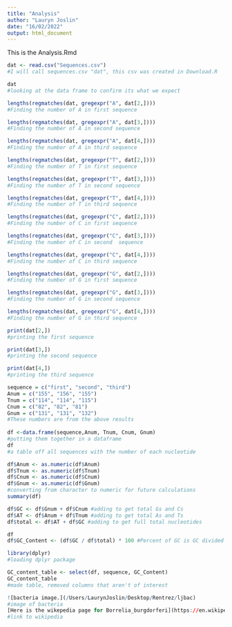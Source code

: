 ```yaml
---
title: "Analysis"
author: "Lauryn Joslin"
date: "16/02/2022"
output: html_document
---
```


This is the Analysis.Rmd


```r
dat <- read.csv("Sequences.csv")
#I will call sequences.csv "dat", this csv was created in Download.R
```

```r
dat
#looking at the data frame to confirm its what we expect
```


```r
lengths(regmatches(dat, gregexpr("A", dat[2,])))
#Finding the number of A in first sequence 
```

```r
lengths(regmatches(dat, gregexpr("A", dat[3,])))
#Finding the number of A in second sequence 
```

```r
lengths(regmatches(dat, gregexpr("A", dat[4,])))
#Finding the number of A in third sequence 
```


```r
lengths(regmatches(dat, gregexpr("T", dat[2,])))
#Finding the number of T in first sequence 
```
```r
lengths(regmatches(dat, gregexpr("T", dat[3,])))
#Finding the number of T in second sequence 
```

```r
lengths(regmatches(dat, gregexpr("T", dat[4,])))
#Finding the number of T in third sequence 
```



```r
lengths(regmatches(dat, gregexpr("C", dat[2,])))
#Finding the number of C in first sequence 
```

```r
lengths(regmatches(dat, gregexpr("C", dat[3,])))
#Finding the number of C in second  sequence 
```

```r
lengths(regmatches(dat, gregexpr("C", dat[4,])))
#Finding the number of C in third sequence 
```



```r
lengths(regmatches(dat, gregexpr("G", dat[2,])))
#Finding the number of G in first sequence 
```

```r
lengths(regmatches(dat, gregexpr("G", dat[3,])))
#Finding the number of G in second sequence 
```

```r
lengths(regmatches(dat, gregexpr("G", dat[4,])))
#Finding the number of G in third sequence 
```


```r
print(dat[2,])
#printing the first sequence
```

```r
print(dat[3,])
#printing the second sequence
```

```r
print(dat[4,])
#printing the third sequence
```

```r
sequence = c("first", "second", "third")
Anum = c("155", "156", "155")
Tnum = c("114", "114", "115")
Cnum = c("82", "82", "81")
Gnum = c("131", "131", "132")
#These numbers are from the above results  
               
df <-data.frame(sequence,Anum, Tnum, Cnum, Gnum)
#putting them together in a dataframe
df
#a table off all sequences with the number of each nucleotide 
```
```r
df$Anum <- as.numeric(df$Anum) 
df$Tnum <- as.numeric(df$Tnum)
df$Cnum <- as.numeric(df$Cnum)
df$Gnum <- as.numeric(df$Gnum)
#converting from character to numeric for future calculations
summary(df)
```


```r
df$GC <- df$Gnum + df$Cnum #adding to get total Gs and Cs
df$AT <- df$Anum + df$Tnum #adding to get total As and Ts
df$total <- df$AT + df$GC #adding to get full total nucleotides
```

```r
df
df$GC_Content <- (df$GC / df$total) * 100 #Percent of GC is GC divided by total times by 100
```
```r
library(dplyr)
#loading dplyr package
```


```r
GC_content_table <- select(df, sequence, GC_Content)
GC_content_table
#made table, removed columns that aren't of interest
```
```r
![bacteria image.](/Users/LaurynJoslin/Desktop/Rentrez/ljbac)
#image of bacteria
[Here is the wikepedia page for Borrelia_burgdorferi](https://en.wikipedia.org/wiki/Borrelia_burgdorferi)
#link to wikipedia 
```




